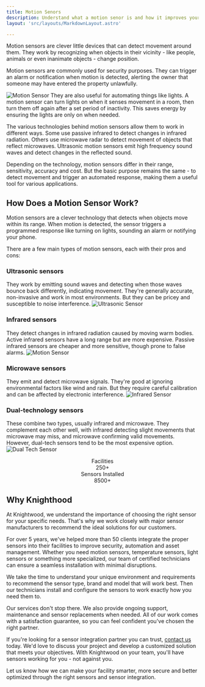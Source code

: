 ```yaml
---
title: Motion Senors
description: Understand what a motion senor is and how it improves your security and reduce expenses of your facility
layout: 'src/layouts/MarkdownLayout.astro'

---
```


Motion sensors are clever little devices that can detect movement around them. They work by recognizing when objects in their vicinity - like people, animals or even inanimate objects - change position.

Motion sensors are commonly used for security purposes. They can trigger an alarm or notification when motion is detected, alerting the owner that someone may have entered the property unlawfully.

<Image className="mx-auto" src="/motion-sensor.avif" alt="Motion Sensor" width={300} height={300}/>
They are also useful for automating things like lights. A motion sensor can turn lights on when it senses movement in a room, then turn them off again after a set period of inactivity. This saves energy by ensuring the lights are only on when needed.

The various technologies behind motion sensors allow them to work in different ways. Some use passive infrared to detect changes in infrared radiation. Others use microwave radar to detect movement of objects that reflect microwaves. Ultrasonic motion sensors emit high frequency sound waves and detect changes in the reflected sound.

Depending on the technology, motion sensors differ in their range, sensitivity, accuracy and cost. But the basic purpose remains the same - to detect movement and trigger an automated response, making them a useful tool for various applications.

## How Does a Motion Sensor Work?
Motion sensors are a clever technology that detects when objects move within its range. When motion is detected, the sensor triggers a programmed response like turning on lights, sounding an alarm or notifying your phone.

There are a few main types of motion sensors, each with their pros and cons:

### Ultrasonic sensors
They work by emitting sound waves and detecting when those waves bounce back differently, indicating movement. They're generally accurate, non-invasive and work in most environments. But they can be pricey and susceptible to noise interference.
<Image className="mx-auto" src="/sensor.png" alt="Ultrasonic Sensor" width={300} height={300}/>

### Infrared sensors 
They detect changes in infrared radiation caused by moving warm bodies. Active infrared sensors have a long range but are more expensive. Passive infrared sensors are cheaper and more sensitive, though prone to false alarms.
<Image className="mx-auto" src="/infrared.avif" alt="Motion Sensor" width={300} height={300}/>

### Microwave sensors
They  emit and detect microwave signals. They're good at ignoring environmental factors like wind and rain. But they require careful calibration and can be affected by electronic interference.
<Image className="mx-auto" src="/microwave.avif" alt="Infrared Sensor" width={300} height={300}/>

### Dual-technology sensors 
These combine two types, usually infrared and microwave. They complement each other well, with infrared detecting slight movements that microwave may miss, and microwave confirming valid movements. However, dual-tech sensors tend to be the most expensive option.
<Image className="mx-auto" src="/motion-sensor.avif" alt="Dual Tech Sensor" width={300} height={300}/>



<center>
<div className="stats stats-vertical lg:stats-horizontal shadow ">
  
  <div className="stat  bg-white text-slate-950 dark:bg-slate-950 dark:text-slate-50 ">
    <div className="stat-title bg-white text-slate-950 dark:bg-slate-950 dark:text-slate-50 ">Facilities</div>
    <div className="stat-value bg-white text-slate-950 dark:bg-slate-950 dark:text-slate-50 ">250+</div>
  </div>
  
  <div className="stat  bg-white text-slate-950 dark:bg-slate-950 dark:text-slate-50 ">
    <div className="stat-title bg-white text-slate-950 dark:bg-slate-950 dark:text-slate-50 ">Sensors Installed</div>
    <div className="stat-value bg-white text-slate-950 dark:bg-slate-950 dark:text-slate-50 ">8500+</div>
  </div>
  
</div>
</center>

## Why Knighthood
At Knightwood, we understand the importance of choosing the right sensor for your specific needs. That's why we work closely with major sensor manufacturers to recommend the ideal solutions for our customers.

For over 5 years, we've helped more than 50 clients integrate the proper sensors into their facilities to improve security, automation and asset management. Whether you need motion sensors, temperature sensors, light sensors or something more specialized, our team of certified technicians can ensure a seamless installation with minimal disruptions.

We take the time to understand your unique environment and requirements to recommend the sensor type, brand and model that will work best. Then our technicians install and configure the sensors to work exactly how you need them to.

Our services don't stop there. We also provide ongoing support, maintenance and sensor replacements when needed. All of our work comes with a satisfaction guarantee, so you can feel confident you've chosen the right partner.

If you're looking for a sensor integration partner you can trust, [contact us](/contact) today. We'd love to discuss your project and develop a customized solution that meets your objectives. With Knightwood on your team, you'll have sensors working for you - not against you.

Let us know how we can make your facility smarter, more secure and better optimized through the right sensors and sensor integration.
